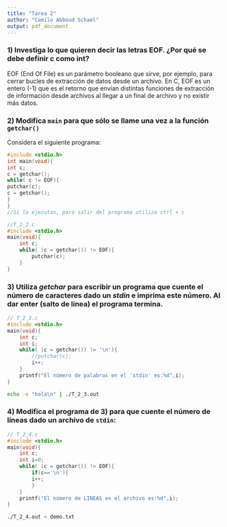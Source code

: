 ```yaml
---
title: "Tarea 2"
author: "Camilo Abboud Schael"
output: pdf_document
---
```

### 1) Investiga lo que quieren decir las letras EOF. ¿Por qué se debe definir c como int?

EOF (End Of File) es un parámetro booleano que sirve, por ejemplo, para cerrar bucles de extracción de datos desde un archivo. En C, EOF es un entero (-1) que es el retorno que envían distintas funciones de extracción de información desde archivos al llegar a un final de archivo y no existir más datos.


### 2) Modifica `main` para que sólo se llame una vez a la función `getchar()`

Considera el siguiente programa:

```c

#include <stdio.h>
int main(void){
int c;
c = getchar();
while( c != EOF){
putchar(c);
c = getchar();
}
}
//Si lo ejecutas, para salir del programa utiliza ctrl + c
```


```c

//T_2_2.c
#include <stdio.h>
main(void){
    int c;
    while( (c = getchar()) != EOF){
        putchar(c);
    } 
}
```

### 3) Utiliza *getchar* para escribir un programa que cuente el número de caracteres dado un *stdin* e imprima este número. Al dar enter (salto de línea) el programa termina.

```c

// T_2_3.c
#include <stdio.h>
main(void){
    int c;
	int i;
    while( (c = getchar()) != '\n'){ 
        //putchar(c);
		i++;
    }
	printf("El número de palabras en el 'stdin' es:%d",i);
}
```

```sh
echo -e "hola\n" | ./T_2_3.out
```

### 4) Modifica el programa de 3) para que cuente el número de líneas dado un archivo de `stdin`:

```c
// T_2_4.c
#include <stdio.h>
main(void){
    int c;
	int i=0;
    while( (c = getchar()) != EOF){
		if(c=='\n'){
		i++;		
		} 
    }
	printf("El número de LINEAS en el archivo es:%d",i);
}
```

```sh
./T_2_4.out < demo.txt
```

